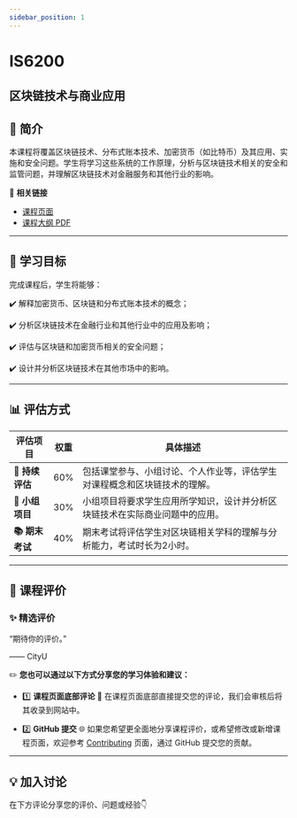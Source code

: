 ```yaml
---
sidebar_position: 1
---
```


# IS6200
## 区块链技术与商业应用

## **📘 简介**
本课程将覆盖区块链技术、分布式账本技术、加密货币（如比特币）及其应用、实施和安全问题。学生将学习这些系统的工作原理，分析与区块链技术相关的安全和监管问题，并理解区块链技术对金融服务和其他行业的影响。

🔗 **相关链接**
- [课程页面](https://www.cityu.edu.hk/catalogue/pg/202425/course/IS6200.htm)
- [课程大纲 PDF](https://www.cityu.edu.hk/catalogue/pg/202425/course/IS6200.pdf)

---

## **🎯 学习目标**

完成课程后，学生将能够：

✔️ 解释加密货币、区块链和分布式账本技术的概念；

✔️ 分析区块链技术在金融行业和其他行业中的应用及影响；

✔️ 评估与区块链和加密货币相关的安全问题；

✔️ 设计并分析区块链技术在其他市场中的影响。

---

## **📊 评估方式**

| **评估项目**          | **权重** | **具体描述**                                                                                       |
|----------------------|---------|---------------------------------------------------------------------------------------------------|
| **📄 持续评估**       | 60%     | 包括课堂参与、小组讨论、个人作业等，评估学生对课程概念和区块链技术的理解。                        |
| **📝 小组项目**       | 30%     | 小组项目将要求学生应用所学知识，设计并分析区块链技术在实际商业问题中的应用。                     |
| **📚 期末考试**       | 40%     | 期末考试将评估学生对区块链相关学科的理解与分析能力，考试时长为2小时。                           |

---

## **💬 课程评价**

### ✨ **精选评价**
<div className={commentStyles.commentBox}>
    <p className={commentStyles.commentText}>
        “期待你的评价。”
    </p>
    <p className={commentStyles.commentAuthor}>—— CityU</p>
</div>

✏️ **您也可以通过以下方式分享您的学习体验和建议：**

- 1️⃣ **课程页面底部评论**
💬 在课程页面底部直接提交您的评论，我们会审核后将其收录到网站中。

- 2️⃣ **GitHub 提交**
🌐 如果您希望更全面地分享课程评价，或希望修改或新增课程页面，欢迎参考 [Contributing](/contributing) 页面，通过 GitHub 提交您的贡献。


---

## **💡 加入讨论**

在下方评论分享您的评价、问题或经验👇
<Utterances />
